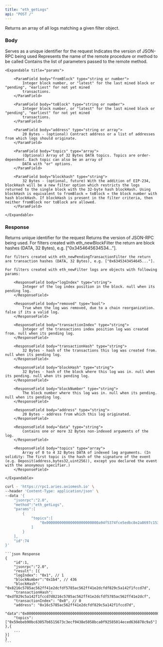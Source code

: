 ```yaml
---
title: "eth_getLogs"
api: "POST /"
---
```


Returns an array of all logs matching a given filter object.


### Body

<ParamField body="id" type="number" placeholder="1">
  Serves as a unique identifier for the request
</ParamField>

<ParamField body="jsonrpc" type="string" placeholder="2.0">
  Indicates the version of JSON-RPC being used
</ParamField>

<ParamField body="method" type="string" placeholder="eth_getLogs">
  Represents the name of the remote procedure or method to be called
</ParamField>

<ParamField body="params" type="object">
    Contains the list of parameters passed to the remote method.

    <Expandable title="params">

        <ParamField body="fromBlock" type="string or number">
            Integer block number, or "latest" for the last mined block or "pending", "earliest" for not yet mined
            transactions.
        </ParamField>

        <ParamField body="toBlock" type="string or number">
            Integer block number, or "latest" for the last mined block or "pending", "earliest" for not yet mined
            transactions.
        </ParamField>

        <ParamField body="address" type="string or array">
            20 Bytes - (optional) Contract address or a list of addresses from which logs should originate.
        </ParamField>

        <ParamField body="topics" type="array">
            (Optional) Array of 32 Bytes DATA topics. Topics are order-dependent. Each topic can also be an array of
            DATA with "or" options.
        </ParamField>

        <ParamField body="blockhash" type="string">
            32 Bytes - (optional, future) With the addition of EIP-234, blockHash will be a new filter option which restricts the logs returned to the single block with the 32-byte hash blockHash. Using blockHash is equivalent to fromBlock = toBlock = the block number with hash blockHash. If blockHash is present in the filter criteria, then neither fromBlock nor toBlock are allowed.
        </ParamField>

    </Expandable>

</ParamField>

### Response

<ResponseField name="id" type="number">
    Returns unique identifier for the request
</ResponseField>

<ResponseField name="jsonrpc" type="string">
    Returns the version of JSON-RPC being used.
</ResponseField>

<ResponseField name="result" type="array">
    For filters created with eth_newBlockFilter the return are block hashes (DATA, 32 Bytes), e.g. ["0x3454645634534..."].

    For filters created with eth_newPendingTransactionFilter the return are transaction hashes (DATA, 32 Bytes), e.g. ["0x6345343454645..."].

    For filters created with eth_newFilter logs are objects with following params:

   <Expandable title="Log objects">

        <ResponseField body="logIndex" type="string">
            Integer of the log index position in the block. null when its pending log.
        </ResponseField>

        <ResponseField body="removed" type="bool">
            True when the log was removed, due to a chain reorganization. false if its a valid log.
        </ResponseField>

        <ResponseField body="transactionIndex" type="string">
            Integer of the transactions index position log was created from. null when its pending log.
        </ResponseField>

        <ResponseField body="transactionHash" type="string">
            32 Bytes - hash of the transactions this log was created from. null when its pending log.
        </ResponseField>

        <ResponseField body="blockHash" type="string">
            32 Bytes - hash of the block where this log was in. null when its pending. null when its pending log.
        </ResponseField>

        <ResponseField body="blockNumber" type="string">
            The block number where this log was in. null when its pending. null when its pending log.
        </ResponseField>

        <ResponseField body="address" type="string">
            20 Bytes - address from which this log originated.
        </ResponseField>

        <ResponseField body="data" type="string">
            Contains one or more 32 Bytes non-indexed arguments of the log.
        </ResponseField>

        <ResponseField body="topics" type="array">
            Array of 0 to 4 32 Bytes DATA of indexed log arguments. (In solidity: The first topic is the hash of the signature of the event (e.g. Deposit(address,bytes32,uint256)), except you declared the event with the anonymous specifier.)
        </ResponseField>

    </Expandable>

</ResponseField>

<RequestExample>

```bash Example Request
curl - 'https://rpc1.aries.axiomesh.io' \
--header 'Content-Type: application/json' \
--data '{
    "jsonrpc":"2.0",
    "method":"eth_getLogs",
    "params":[
        {
            "topics":[
                "0x000000000000000000000000a94f5374fce5edbc8e2a8697c15331677e6ebf0b"
            ]
        }
    ],
    "id":74
}'
```

</RequestExample>

<ResponseExample>

    ```json Response
    {
        "id":1,
        "jsonrpc":"2.0",
        "result": [{
        "logIndex": "0x1", // 1
        "blockNumber":"0x1b4", // 436
        "blockHash": "0x8216c5785ac562ff41e2dcfdf5785ac562ff41e2dcfdf829c5a142f1fccd7d",
        "transactionHash":  "0xdf829c5a142f1fccd7d8216c5785ac562ff41e2dcfdf5785ac562ff41e2dcf",
        "transactionIndex": "0x0", // 0
        "address": "0x16c5785ac562ff41e2dcfdf829c5a142f1fccd7d",
        "data":"0x0000000000000000000000000000000000000000000000000000000000000000",
        "topics": ["0x59ebeb90bc63057b6515673c3ecf9438e5058bca0f92585014eced636878c9a5"]
    },{
        ...
    }]
    }
    ```

</ResponseExample>